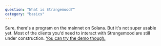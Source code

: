 ```yaml
---
question: "What is Strangemood?"
category: "basics"
---
```


Sure, there's a program on the mainnet on Solana. But it's not super usable yet. Most of the clients you'd need to interact with Strangemood are still under construction. [You can try the demo though.](https://demo.strangemood.org/)
